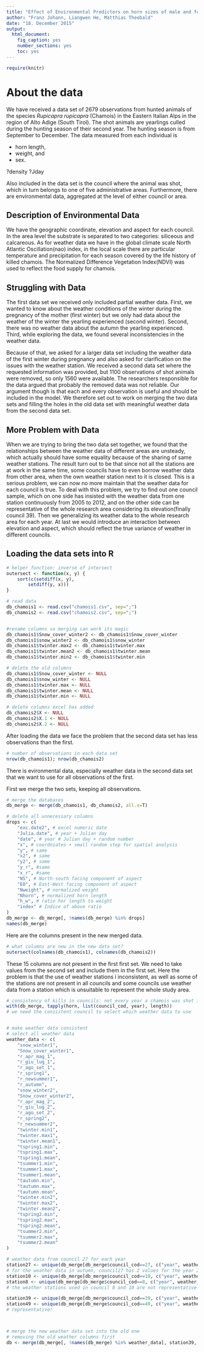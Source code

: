 ```yaml
---
title: "Effect of Environmental Predictors on horn sizes of male and female Chamois in the Eastern Italian Alps"
author: "Franz Johann, Liangwen He, Matthias Theobald"
date: "18. December 2015"
output: 
  html_document: 
    fig_caption: yes
    number_sections: yes
    toc: yes
---
```


```r
require(knitr)
```


# About the data
We have received a data set of 2679 observations from hunted animals of the species *Rupicapra rupicapra* (Chamois) in the Eastern Italian Alps in the region of Alto Adige (South Tirol). The shot animals are yearlings culled during the hunting season of their second year. The hunting season is from September to December. The data measured from each individual is 

- horn length,
- weight, and
- sex.

?density ?Jday

Also included in the data set is the council where the animal was shot, which in turn belongs to one of five administrative areas. Furthermore, there are environmental data, aggregated at the level of either council or area.

## Description of Environmental Data

We have the geographic coordinate, elevation and aspect for each council. In the area level the substrate is separated to two categories: siliceous and calcareous. As for weather data we have in the global climate scale North Atlantic Oscillation(nao) index, in the local scale there are particular temperature and precipitation for each season covered by the life history of killed chamois. The Normalized Difference Vegetation Index(NDVI) was used to reflect the food supply for chamois.

## Struggling with Data

The first data set we received only included partial weather data. First, we wanted to know about the weather conditions of the winter during the pregnancy of the mother (first winter) but we only had data about the weather of the winter the yearling experienced (second winter).
Second, there was no weather data about the autumn the yearling experienced.
Third, while exploring the data, we found several inconsistencies in the weather data.

Because of that, we asked for a larger data set including the weather data of the first winter during pregnancy and also asked for clarification on the issues with the weather station. We received a second data set where the requested information was provided, but 1100 observations of shot animals were removed, so only 1560 were available. The researchers responsible for the data argued that probably the removed data was not reliable. Our argument though is that each and every observation is useful and should be included in the model.
We therefore set out to work on merging the two data sets and filling the holes in the old data set with meaningful weather data from the second data set.

## More Problem with Data

When we are trying to bring the two data set together, we found that the relationships between the weather data of different areas are unsteady, which actually should have some equality because of the sharing of same weather stations. The result turn out to be that since not all the stations are at work in the same time, some councils have to even borrow weather data from other area, when the own weather station next to it is closed. This is a serious problem, we can now no more maintain that the weather data for each council is true.
To deal with this problem, we try to find out one council sample, which on one side has insisted with the weather data from one station continuously from 2005 to 2012, and on the other side can be representative of the whole research area considering its elevation(finally council 39). Then we generalizing its weather data to the whole research area for each year. At last we would introduce an interaction between elevation and aspect, which should reflect the true variance of weather in different councils.

## Loading the data sets into R

```r
# helper function: inverse of intersect
outersect <- function(x, y) {
    sort(c(setdiff(x, y),
        setdiff(y, x)))
}

# read data
db_chamois1 <- read.csv("chamois1.csv", sep=";")
db_chamois2 <- read.csv("chamois2.csv", sep=";")


#rename columns so merging can work its magic
db_chamois1$Snow_cover_winter2 <- db_chamois1$Snow_cover_winter
db_chamois1$snow_winter2 <- db_chamois1$snow_winter
db_chamois1$twinter.max2 <- db_chamois1$twinter.max
db_chamois1$twinter.mean2 <- db_chamois1$twinter.mean
db_chamois1$twinter.min2 <- db_chamois1$twinter.min

# delete the old columns
db_chamois1$Snow_cover_winter <- NULL
db_chamois1$snow_winter <- NULL
db_chamois1$twinter.max <- NULL
db_chamois1$twinter.mean <- NULL
db_chamois1$twinter.min <- NULL

# delete columns excel has added
db_chamois2$X <- NULL
db_chamois2$X.1 <- NULL
db_chamois2$X.2 <- NULL
```

After loading the data we face the problem that the second data set has less observations than the first. 

```r
# number of observations in each data set
nrow(db_chamois1); nrow(db_chamois2)
```

There is evironmental data, especially weather data in the second data set that we want to use for all observations of the first.

First we merge the two sets, keeping all observations.
```r
# merge the databases
db_merge <- merge(db_chamois1, db_chamois2, all.x=T)

# delete all unnecessary columns
drops <- c(
    "exc.date2", # excel numeric date
    "Julia.date", # year + Julian day
    "date", # year # Julian day + random number
    "x", # coordniates + small random step for spatial analysis
    "y", # same
    "x2", # same
    "y2", # same
    "y_r", #same
    "x_r", #same
    "NS", # North-south facing component of aspect
    "EO", # East-West facing component of aspect
    "Nweight", # normalized weight
    "Nhorn", # normalized horn length
    "h_w", # ratio hor length to weight
    "index" # Indice of above ratio
)
db_merge <- db_merge[, !names(db_merge) %in% drops]
names(db_merge)
```
Here are the columns present in the new merged data.

```r
# what columns are new in the new data set?
outersect(colnames(db_chamois1), colnames(db_chamois2))
```

These 15 columns are not present in the first first set. We need to take values from the second set and include them in the first set. Here the problem is that the use of weather stations i inconsistent, as well as some of the stations are not present in all councils and some councils use weather data from a station which is unsuitable to represent the whole study area.

```r
# consistency of kills in councils: not every year a chamois was shot in every council
with(db_merge, tapply(horn, list(council_cod, year), length))
# we need the consistent council to select which weather data to use


# make weather data consistent
# select all weather data
weather_data <- c(
    "snow_winter1",
    "Snow_cover_winter1",
    "r_apr_mag_1",
    "r_giu_lug_1",
    "r_ago_set_1",
    "r_spring1",
    "r_newsummer1",
    "r_autumn",
    "snow_winter2",
    "Snow_cover_winter2",
    "r_apr_mag_2",
    "r_giu_lug_2",
    "r_ago_set_2",
    "r_spring2",
    "r_newsummer2",
    "twinter.min1",
    "twinter.max1",
    "twinter.mean1",
    "tspring1.min",
    "tspring1.max",
    "tspring1.mean",
    "tsummer1.min",
    "tsummer1.max",
    "tsummer1.mean",
    "tautumn.min",
    "tautumn.max",
    "tautumn.mean",
    "twinter.min2",
    "twinter.max2",
    "twinter.mean2",
    "tspring2.min",
    "tspring2.max",
    "tspring2.mean",
    "tsummer2.min",
    "tsummer2.max",
    "tsummer2.mean"
)

# weather data from council 27 for each year
station27 <- unique(db_merge[db_merge$council_cod==27, c("year", weather_data)]) # not okay: year2007
# for the weather data in autumn, council27 has 2 values for the year 2007
station10 <- unique(db_merge[db_merge$council_cod==10, c("year", weather_data)])
station8 <- unique(db_merge[db_merge$council_cod==8, c("year", weather_data)])
# the weather stations used in council 8 and 10 are not representative for the whole area

station39 <- unique(db_merge[db_merge$council_cod==39, c("year", weather_data)]) # ok, snow, T, and Prec are from the higher stations both
station49 <- unique(db_merge[db_merge$council_cod==49, c("year", weather_data)]) # same as 39
# representative!



# merge the new weather data set into the old one
# removing the old weather columns first
db <- merge(db_merge[, !names(db_merge) %in% weather_data], station39, by="year", all=F)


```

